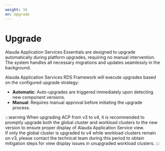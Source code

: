 ```yaml
---
weight: 16
en: Upgrade
---
```


# Upgrade

Alauda Application Services Essentials are designed to upgrade automatically during platform upgrades, requiring no manual intervention. The system handles all necessary migrations and updates seamlessly in the background.

Alauda Application Services RDS Framework will execute upgrades based on the configured upgrade strategy:
* **Automatic**: Auto-upgrades are triggered immediately upon detecting new component versions.
* **Manual**: Requires manual approval before initiating the upgrade process.

:::warning
When upgrading ACP from v3 to v4, it is recommended to promptly upgrade both the global cluster and workload clusters to the new version to ensure proper display of Alauda Application Service view.  
If only the global cluster is upgraded to v4 while workload clusters remain on v3, please contact the technical team during this period to obtain mitigation steps for view display issues in unupgraded workload clusters.
:::

